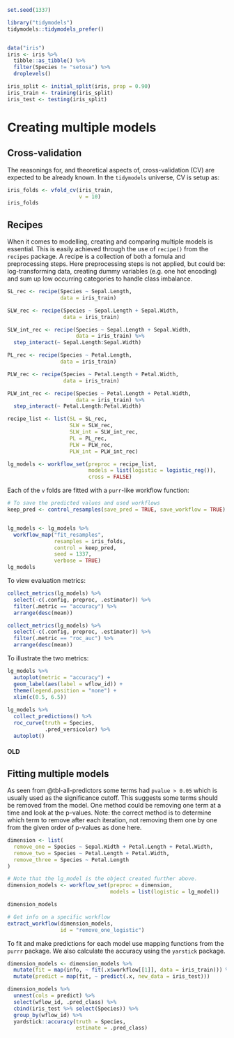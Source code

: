 ```r
set.seed(1337)

library("tidymodels")
tidymodels::tidymodels_prefer()


data("iris")
iris <- iris %>%
  tibble::as_tibble() %>% 
  filter(Species != "setosa") %>% 
  droplevels()

iris_split <- initial_split(iris, prop = 0.90)
iris_train <- training(iris_split)
iris_test <- testing(iris_split)
```

# Creating multiple models
## Cross-validation
The reasonings for, and theoretical aspects of, cross-validation (CV) are expected to be already known. In the `tidymodels` universe, CV is setup as:
```r
iris_folds <- vfold_cv(iris_train,
                       v = 10)
iris_folds
```



## Recipes
When it comes to modelling, creating and comparing multiple models is essential. This is easily achieved through the use of `recipe()` from the `recipes` package. A recipe is a collection of both a fomula and preprocessing steps. Here preprocessing steps is not applied, but could be: log-transforming data, creating dummy variables (e.g. one hot encoding) and sum up low occurring categories to handle class imbalance.

```r
SL_rec <- recipe(Species ~ Sepal.Length,
                 data = iris_train)

SLW_rec <- recipe(Species ~ Sepal.Length + Sepal.Width,
                  data = iris_train)

SLW_int_rec <- recipe(Species ~ Sepal.Length + Sepal.Width,
                      data = iris_train) %>%
  step_interact(~ Sepal.Length:Sepal.Width)

PL_rec <- recipe(Species ~ Petal.Length,
                 data = iris_train)

PLW_rec <- recipe(Species ~ Petal.Length + Petal.Width,
                  data = iris_train)

PLW_int_rec <- recipe(Species ~ Petal.Length + Petal.Width,
                      data = iris_train) %>%
  step_interact(~ Petal.Length:Petal.Width)

recipe_list <- list(SL = SL_rec,
                    SLW = SLW_rec,
                    SLW_int = SLW_int_rec,
                    PL = PL_rec,
                    PLW = PLW_rec,
                    PLW_int = PLW_int_rec)

lg_models <- workflow_set(preproc = recipe_list,
                          models = list(logistic = logistic_reg()),
                          cross = FALSE)
```

Each of the `v` folds are fitted with a `purr`-like workflow function:
```r
# To save the predicted values and used workflows
keep_pred <- control_resamples(save_pred = TRUE, save_workflow = TRUE)


lg_models <- lg_models %>% 
  workflow_map("fit_resamples",
               resamples = iris_folds,
               control = keep_pred,
               seed = 1337,
               verbose = TRUE)
lg_models
```

To view evaluation metrics:
```r
collect_metrics(lg_models) %>% 
  select(-c(.config, preproc, .estimator)) %>% 
  filter(.metric == "accuracy") %>% 
  arrange(desc(mean))

collect_metrics(lg_models) %>% 
  select(-c(.config, preproc, .estimator)) %>% 
  filter(.metric == "roc_auc") %>% 
  arrange(desc(mean))
```
To illustrate the two metrics:
```r
lg_models %>% 
  autoplot(metric = "accuracy") +
  geom_label(aes(label = wflow_id)) +
  theme(legend.position = "none") +
  xlim(c(0.5, 6.5))
  
lg_models %>% 
  collect_predictions() %>% 
  roc_curve(truth = Species,
            .pred_versicolor) %>% 
  autoplot()
```




#### OLD #####
## Fitting multiple models
As seen from @tbl-all-predictors some terms had `pvalue > 0.05` which is usually used as the significance cutoff. This suggests some terms should be removed from the model. One method could be removing one term at a time and look at the p-values. Note: the correct method is to determine which term to remove after each iteration, not removing them one by one from the given order of p-values as done here.
```r
dimension <- list(
  remove_one = Species ~ Sepal.Width + Petal.Length + Petal.Width,
  remove_two = Species ~ Petal.Length + Petal.Width,
  remove_three = Species ~ Petal.Length
)

# Note that the lg_model is the object created further above.
dimension_models <- workflow_set(preproc = dimension,
                                 models = list(logistic = lg_model))

dimension_models

# Get info on a specific workflow
extract_workflow(dimension_models,
                 id = "remove_one_logistic")
```

To fit and make predictions for each model use mapping functions from the `purrr` package. We also calculate the accuracy using the `yarstick` package.
```r
dimension_models <- dimension_models %>% 
  mutate(fit = map(info, ~ fit(.x$workflow[[1]], data = iris_train))) %>% 
  mutate(predict = map(fit, ~ predict(.x, new_data = iris_test)))

dimension_models %>%
  unnest(cols = predict) %>% 
  select(wflow_id, .pred_class) %>% 
  cbind(iris_test %>% select(Species)) %>% 
  group_by(wflow_id) %>% 
  yardstick::accuracy(truth = Species,
                      estimate = .pred_class)
```